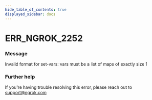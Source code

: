 ```yaml
---
hide_table_of_contents: true
displayed_sidebar: docs
---
```



# ERR_NGROK_2252

### Message

Invalid format for set-vars: vars must be a list of maps of exactly size 1

<ErrorDetails error="err_ngrok_2252" />

### Further help

If you're having trouble resolving this error, please reach out to [support@ngrok.com](mailto:support@ngrok.com?subject=Help%20with%20ERR_NGROK_2252)
